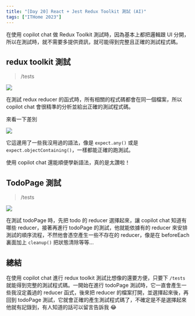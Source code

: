 ```yaml
---
title: "[Day 20] React + Jest Redux Toolkit 測試 (AI)"
tags: ["ITHome 2023"]
---
```



在使用 copilot chat 做 Redux Toolkit 測試時，因為基本上都把邏輯跟 UI 分開，所以在測試時，就不需要多提供資訊，就可能得到完整且正確的測試程式碼。

## redux toolkit 測試

> /tests

<Img src={image_1} />

在測試 redux reducer 的函式時，所有相關的程式碼都會在同一個檔案，所以 copilot chat 會很精準的分析並給出正確的測試程式碼。

來看一下差別

<Img src={image_3} />

它這邊用了一些我沒用過的語法，像是 `expect.any()` 或是 ` expect.objectContaining()`，一樣都能正確的跑測試。

使用 copilot chat 還能順便學新語法，真的是太讚啦！

## TodoPage 測試

> /tests

<Img src={image_2} />

在測試 todoPage 時，先把 todo 的 reducer 選擇起來，讓 copilot chat 知道有哪些 reducer，接著再進行 todoPage 的測試，他就能依據有的 reducer 來安排測試的順序流程，不然他會憑空產生一些不存在的 reducer，像是在 beforeEach 裏面加上 `cleanup()` 把狀態清除等等...

## 總結

在使用 copilot chat 進行 redux toolkit 測試比想像的還要方便，只要下 `/tests` 就能得到完整的測試程式碼。一開始在進行 todoPage 測試時，它一直會產生一些我沒定義過的 reducer 函式，後來把 reducer 的檔案打開，並選擇起來後，再回到 todoPage 測試，它就會正確的產生測試程式碼了，不確定是不是選擇起來他就有記錄到，有人知道的話可以留言告訴我 😂

